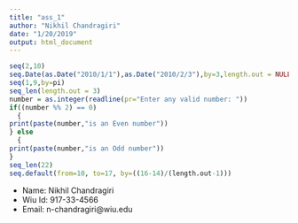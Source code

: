 ```yaml
---
title: "ass_1"
author: "Nikhil Chandragiri"
date: "1/20/2019"
output: html_document
---
```


```r
seq(2,10)
seq.Date(as.Date("2010/1/1"),as.Date("2010/2/3"),by=3,length.out = NULL)
seq(1,9,by=pi)
seq_len(length.out = 3)
number = as.integer(readline(pr="Enter any valid number: "))
if((number %% 2) == 0) 
  {
print(paste(number,"is an Even number"))
} else 
  {
print(paste(number,"is an Odd number"))
}
seq_len(22)
seq.default(from=10, to=17, by=((16-14)/(length.out-1)))
```

* Name: Nikhil Chandragiri
* Wiu Id: 917-33-4566
* Email: n-chandragiri@wiu.edu
